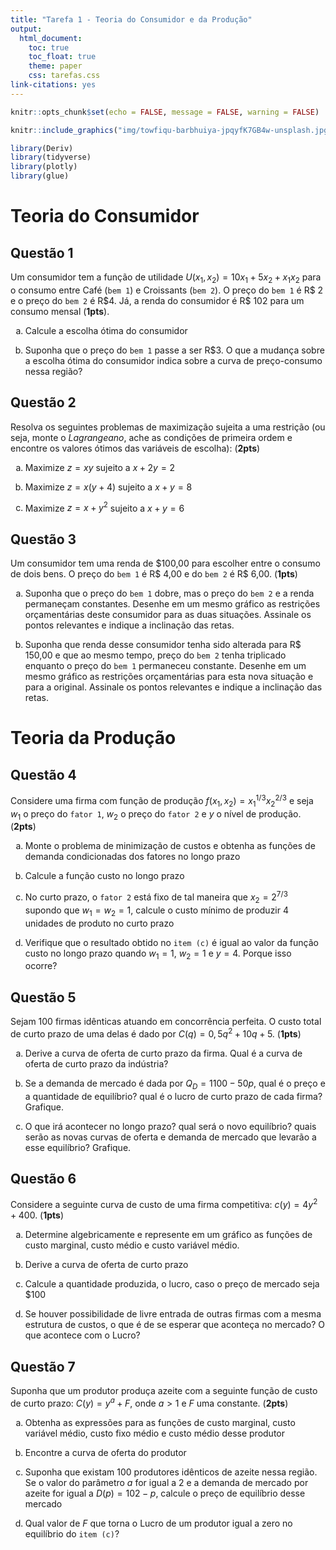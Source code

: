 ```yaml
---
title: "Tarefa 1 - Teoria do Consumidor e da Produção"
output: 
  html_document:
    toc: true
    toc_float: true
    theme: paper
    css: tarefas.css
link-citations: yes
---
```


```r
knitr::opts_chunk$set(echo = FALSE, message = FALSE, warning = FALSE)
```

```r

knitr::include_graphics("img/towfiqu-barbhuiya-jpqyfK7GB4w-unsplash.jpg")

library(Deriv)
library(tidyverse)
library(plotly)
library(glue)

```

# Teoria do Consumidor

## Questão 1

Um consumidor tem a função de utilidade $U(x_1,x_2)=10x_1+5x_2+x_1x_2$ para o consumo entre Café (`bem 1`) e Croissants (`bem 2`). O preço do `bem 1` é R\$ 2 e o preço do `bem 2` é R\$4. Já, a renda do consumidor é R\$ 102 para um consumo mensal (**1pts**).

a)  Calcule a escolha ótima do consumidor

b)  Suponha que o preço do `bem 1` passe a ser R\$3. O que a mudança sobre a escolha ótima do consumidor indica sobre a curva de preço-consumo nessa região?

## Questão 2

Resolva os seguintes problemas de maximização sujeita a uma restrição (ou seja, monte o *Lagrangeano*, ache as condições de primeira ordem e encontre os valores ótimos das variáveis de escolha): (**2pts**)

a)  Maximize $z=xy$ sujeito a $x+2y=2$

b)  Maximize $z=x(y+4)$ sujeito a $x+y=8$

c)  Maximize $z=x+y^2$ sujeito a $x+y=6$

## Questão 3

Um consumidor tem uma renda de \$100,00 para escolher entre o consumo de dois bens. O preço do `bem 1` é R\$ 4,00 e do `bem 2` é R\$ 6,00. (**1pts**)

a)  Suponha que o preço do `bem 1` dobre, mas o preço do `bem 2` e a renda permaneçam constantes. Desenhe em um mesmo gráfico as restrições orçamentárias deste consumidor para as duas situações. Assinale os pontos relevantes e indique a inclinação das retas.

b)  Suponha que renda desse consumidor tenha sido alterada para R\$ 150,00 e que ao mesmo tempo, preço do `bem 2` tenha triplicado enquanto o preço do `bem 1` permaneceu constante. Desenhe em um mesmo gráfico as restrições orçamentárias para esta nova situação e para a original. Assinale os pontos relevantes e indique a inclinação das retas.

# Teoria da Produção

## Questão 4

Considere uma firma com função de produção $f(x_1,x_2)=x_1^{1/3}x_2^{2/3}$ e seja $w_1$ o preço do `fator 1`, $w_2$ o preço do `fator 2` e $y$ o nível de produção. (**2pts**)

a)  Monte o problema de minimização de custos e obtenha as funções de demanda condicionadas dos fatores no longo prazo

b)  Calcule a função custo no longo prazo

c)  No curto prazo, o `fator 2` está fixo de tal maneira que $x_2=2^{7/3}$ supondo que $w_1=w_2=1$, calcule o custo mínimo de produzir $4$ unidades de produto no curto prazo

d)  Verifique que o resultado obtido no `item (c)` é igual ao valor da função custo no longo prazo quando $w_1=1$, $w_2=1$ e $y=4$. Porque isso ocorre?

## Questão 5

Sejam 100 firmas idênticas atuando em concorrência perfeita. O custo total de curto prazo de uma delas é dado por $C(q)=0,5q^2+10q+5$. (**1pts**)

a)  Derive a curva de oferta de curto prazo da firma. Qual é a curva de oferta de curto prazo da indústria?

b)  Se a demanda de mercado é dada por $Q_D=1100-50p$, qual é o preço e a quantidade de equilíbrio? qual é o lucro de curto prazo de cada firma? Grafique.

c)  O que irá acontecer no longo prazo? qual será o novo equilíbrio? quais serão as novas curvas de oferta e demanda de mercado que levarão a esse equilíbrio? Grafique.

## Questão 6

Considere a seguinte curva de custo de uma firma competitiva: $c(y)=4y^2+400$. (**1pts**)

a)  Determine algebricamente e represente em um gráfico as funções de custo marginal, custo médio e custo variável médio.

b)  Derive a curva de oferta de curto prazo

c)  Calcule a quantidade produzida, o lucro, caso o preço de mercado seja \$100

d)  Se houver possibilidade de livre entrada de outras firmas com a mesma estrutura de custos, o que é de se esperar que aconteça no mercado? O que acontece com o Lucro?

## Questão 7

Suponha que um produtor produça azeite com a seguinte função de custo de curto prazo: $C(y)=y^{a}+F$, onde $a>1$ e $F$ uma constante. (**2pts**)

a)  Obtenha as expressões para as funções de custo marginal, custo variável médio, custo fixo médio e custo médio desse produtor

b)  Encontre a curva de oferta do produtor

c)  Suponha que existam 100 produtores idênticos de azeite nessa região. Se o valor do parâmetro $a$ for igual a 2 e a demanda de mercado por azeite for igual a $D(p)=102-p$, calcule o preço de equilíbrio desse mercado

d)  Qual valor de $F$ que torna o Lucro de um produtor igual a zero no equilíbrio do `item (c)`?

